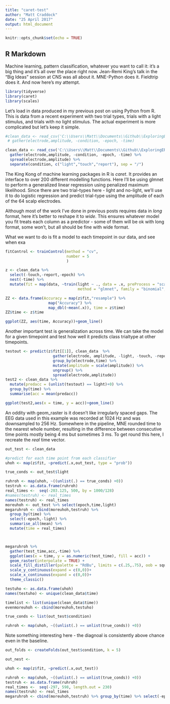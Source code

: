 ```yaml
---
title: "caret-test"
author: "Matt Craddock"
date: "25 April 2017"
output: html_document
---
```


```r
knitr::opts_chunk$set(echo = TRUE)
```

## R Markdown

Machine learning, pattern classification, whatever you want to call it: it's a big thing and it's all over the place right now. Jean-Remi King's talk in the "Big Ideas" session at CNS was all about it. MNE-Python does it. Fieldtrip does it. And now here's my attempt.

```r
library(tidyverse)
library(caret)
library(scales)
```

Let's load in data produced in my previous post on using Python from R. This is data from a recent experiment with two trial types, trials with a light stimulus, and trials with no light stimulus. The actual experiment is more complicated but let's keep it simple. 

```r
#clean_data <- read_csv('C:\\Users\\Matt\\Documents\\Github\\ExploringERPs\\epochs_clean.csv', progress = FALSE) %>% 
 # gather(electrode,amplitude, -condition, -epoch, -time)

clean_data <- read_csv('C:\\Users\\Matt\\Documents\\Github\\ExploringERPs\\epochs_GAT_clean.csv', progress = FALSE) %>%
  gather(electrode,amplitude, -condition, -epoch, -time) %>%
  spread(electrode,amplitude) %>%
  separate(condition, c("light","touch","report"), sep = "/")
```

The King Kong of machine learning packages in R is *caret*. It provides an interface to over 200 different modelling functions. Here I'll be using glmnet to perform a generalized linear regression using penalized maximum likelihood. Since there are two trial-types here - light and no-light, we'll use it to do logistic regression and predict trial-type using the amplitude of each of the 64 scalp electrodes.

Although most of the work I've done in previous posts requires data in *long* format, here it's better to reshape it to *wide*. This ensures whatever model you fit treats each column as a predictor - some of them will be ok with long format, some won't, but all should be fine with wide format.

What we want to do is fit a model to each timepoint in our data, and see when exa

```r
fitControl <- trainControl(method = "cv",
                           number = 5
                           )

z <- clean_data %>%
  select(-touch,-report,-epoch) %>%
  nest(-time) %>%
  mutate(fit = map(data, ~train(light ~ ., data = .x, preProcess = "scale",
                                method = "glmnet", family = "binomial", trControl = fitControl)))

ZZ <- data.frame(Accuracy = map(z$fit,"resample") %>%
                   map("Accuracy") %>%
                   map_dbl(~mean(.x)), time = z$time)
ZZ$time <- z$time

ggplot(ZZ, aes(time, Accuracy))+geom_line()
```

Another important test is generalization across time. We can take the model for a given timepoint and test how well it predicts class trialtype at other timepoints.

```r
testout <- predict(z$fit[[1]], clean_data  %>% 
                     gather(electrode, amplitude, -light, -touch, -report, -epoch, -time) %>%
                     group_by(electrode,time) %>%
                     mutate(amplitude = scale(amplitude)) %>%
                     ungroup() %>%
                     spread(electrode,amplitude))
test2 <- clean_data %>%
  mutate(predacc = (unlist(testout) == light)+0) %>%
  group_by(time) %>%
  summarise(acc = mean(predacc))

ggplot(test2,aes(x = time, y = acc))+geom_line()
```
An oddity with geom_raster is it doesn't like irregularly spaced gaps. The EEG data used in this example was recorded at 1024 Hz and was downsampled to 256 Hz. Somewhere in the pipeline, MNE rounded time to the nearest whole number, resulting in the difference between consecutive time points mostly being 4 ms but sometimes 3 ms. To get round this here, I recreate the *real* time vector.

```r
out_test <- clean_data 

#predict for each time point from each classifier
uhoh <- map(z$fit, ~predict(.x,out_test, type = "prob"))

true_conds <- out_test$light

ruhroh <- map(uhoh, ~((unlist(.) == true_conds) +0))
testruh <- as.data.frame(ruhroh)
real_times <-  seq(-203.125, 500, by = 1000/128)
#names(testruh) <- real_times
names(testruh) <- real_times
moreuhoh <- out_test %>% select(epoch,time,light)
megaruhroh <- cbind(moreuhoh,testruh) %>%
  group_by(time) %>%
  select(-epoch,-light) %>%
  summarise_all(mean) %>%
  mutate(time = real_times)



megaruhroh %>% 
  gather(test_time,acc,-time) %>%
  ggplot(aes(x = time, y = as.numeric(test_time), fill = acc)) +
  geom_raster(interpolate = TRUE) + 
  scale_fill_distiller(palette = "RdBu", limits = c(.25,.75), oob = squish) +
  scale_y_continuous(expand = c(0,0))+
  scale_x_continuous(expand = c(0,0))+
  theme_classic()

testuho <- as.data.frame(uhoh)
names(testuho) <- unique(clean_data$time)

timelist <- list(unique(clean_data$time))
evenmoreuhoh <- cbind(moreuhoh,testuho)

true_conds <- list(out_test$condition)

ruhroh <- map(uhoh, ~((unlist(.) == unlist(true_conds)) +0))

```

Note something interesting here - the diagnoal is consistently above chance even in the baseline.

```r
out_folds <- createFolds(out_test$condition, k = 5)

out_nest <- 

uhoh <- map(z$fit, ~predict(.x,out_test))

ruhroh <- map(uhoh, ~((unlist(.) == unlist(true_conds)) +0))
testruh <- as.data.frame(ruhroh)
real_times <-  seq(-297, 598, length.out = 230)
names(testruh) <- real_times
megaruhroh <- cbind(moreuhoh,testruh) %>% group_by(time) %>% select(-epoch,-condition) %>% summarise_all(mean) %>% mutate(time = real_times)
```

